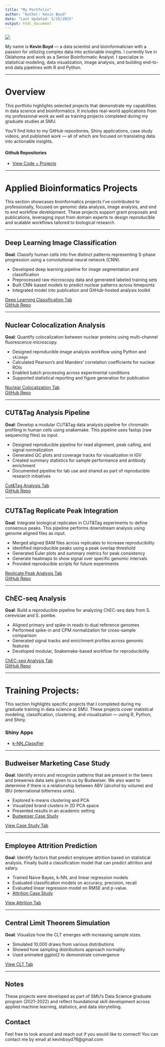```yaml
---
title: "My Portfolio"
author: "Author: Kevin Boyd"
date: "Last Updated: 5/15/2025"
output: html_document
---
```


![](images/hello_world.jpg)  

My name is **Kevin Boyd** — a data scientist and bioinformatician with a passion for utilizing complex data into actionable insights. I currently live in Oklahoma and work as a Senior Bioinformatic Analyst. I specialize in statistical modeling, data visualization, image analysis, and building end-to-end data pipelines with R and Python.

 ---

# Overview  

This portfolio highlights selected projects that demonstrate my capabilities in data science and bioinformatics. It includes real-world applications from my professional work as well as training projects completed during my graduate studies at SMU.

You’ll find links to my GitHub repositories, Shiny applications, case study videos, and published work — all of which are focused on translating data into actionable insights.

#### Github Repositories
- [View Code + Projects](https://github.com/kevinboyd76)

 ---

# Applied Bioinformatics Projects  

This section showcases bioinformatics projects I’ve contributed to professionally, focused on genomic data analysis, image analysis, and end to end workflow development. These projects support grant proposals and publications, leveraging input from domain experts to design reproducible and scalable workflows tailored to biological research.  

 ---

## Deep Learning Image Classification

**Goal**: Classify human cells into five distinct patterns representing S-phase progression using a convolutional neural network (CNN).  

- Developed deep learning pipeline for image segmentation and classification  
- Preprocessed raw microscopy data and generated labeled training sets  
- Built CNN-based models to predict nuclear patterns across timepoints  
- Integrated model into publication and GitHub-hosted analysis toolkit  

[Deep Learning Classification Tab](DeepLearning_CellStageClassification.html)  
[GitHub Repo](https://github.com/kevinboyd76/Automated_S-phase_Image_Classification)

 ---

## Nuclear Colocalization Analysis

**Goal**: Quantify colocalization between nuclear proteins using multi-channel fluorescence microscopy.

- Designed reproducible image analysis workflow using Python and `skimage`  
- Calculated Pearson’s and Manders’ correlation coefficients for nuclear ROIs  
- Enabled batch processing across experimental conditions  
- Supported statistical reporting and figure generation for publication  

[Nuclear Colocalization Tab](Nuclear_Colocalization.html)  
[GitHub Repo](https://github.com/kevinboyd76/Nuclear_Colocalization)

 ---

## CUT&Tag Analysis Pipeline

**Goal**: Develop a modular CUT&Tag data analysis pipeline for chromatin profiling in human cells using snakemake. This pipeline uses fastqs (raw sequencing files) as input.

- Designed reproducible pipeline for read alignment, peak calling, and signal normalization  
- Generated QC plots and coverage tracks for visualization in IGV  
- Created summary statistics for sample performance and antibody enrichment  
- Documented pipeline for lab use and shared as part of reproducible research initiatives  

[Cut&Tag Analysis Tab](CutandTagAnalysis.html)  
[GitHub Repo](https://github.com/kevinboyd76/CutandTag_Analysis_Snakemake)

 ---

## CUT&Tag Replicate Peak Integration

**Goal**: Integrate biological replicates in CUT&Tag experiments to define consensus peaks. This pipeline performs downstream analysis using genome aligned files as input.

- Merged aligned BAM files across replicates to increase reproducibility    
- Identified reproducible peaks using a peak overlap threshold  
- Generated Euler plots and summary metrics for peak consistency  
- Generate heatmaps to show signal over specific genomic intervals  
- Provided reproducible scripts for future experiments  

[Replicate Peak Analysis Tab](ReplicatePeakAnalysis.html)  
[GitHub Repo](https://github.com/kevinboyd76/CutandTag_ReplicatePeak_Analysis)

 ---

## ChEC-seq Analysis

**Goal**: Build a reproducible pipeline for analyzing ChEC-seq data from S. cerevisiae and S. pombe.

- Aligned primary and spike-in reads to dual reference genomes  
- Performed spike-in and CPM normalization for cross-sample comparison  
- Generated signal tracks and enrichment profiles across genomic features  
- Developed modular, Snakemake-based workflow for reproducibility  

[ChEC-seq Analysis Tab](ChEC-seq_Analysis.html)  
[GitHub Repo](https://github.com/kevinboyd76/ChEC-Seq_Analysis)

 ---

# Training Projects:  

This section highlights specific projects that I completed during my graduate training in data science at SMU. These projects cover statistical modeling, classification, clustering, and visualization — using R, Python, and Shiny.

### Shiny Apps
- [k-NN_Classifier](https://kevinboyd76.shinyapps.io/k-NN_Classifier/)

 ---

## Budweiser Marketing Case Study

**Goal**:  Identify errors and recognize patterns that are present in the beers and breweries data sets given to us by Budweiser. We also want to determine if there is a relationship between ABV (alcohol by volume) and IBU (international bitterness units).

- Explored k-means clustering and PCA
- Visualized brand clusters in 2D PCA space
- Presented results in an academic setting
- [Budweiser Case Study](https://youtu.be/fjBUYcG8ZlI)

[View Case Study Tab](DDS_Project1.html)  

 ---

## Employee Attrition Prediction

**Goal**: Identify factors that predict employee attrition based on statistical analysis. Finally build a classification model that can predict attrition and salary.

- Trained Naive Bayes, k-NN, and linear regression models
- Evaluated classification models on accuracy, precision, recall
- Evaluated linear regression model on RMSE and p-value.
- [Attrition Case Study](https://youtu.be/MuLEzt19qhw)

[View Attrition Tab](DDS_Project2_Final.html)

 ---

## Central Limit Theorem Simulation

**Goal**: Visualize how the CLT emerges with increasing sample sizes.

- Simulated 10,000 draws from various distributions
- Showed how sampling distributions approach normality
- Used animated ggplot2 to demonstrate convergence

[View CLT Tab](CLT2.html)

 ---

## Notes

These projects were developed as part of SMU's Data Science graduate program (2021–2022) and reflect foundational skill development across applied machine learning, statistics, and data storytelling.

## Contact
Feel free to look around and reach out if you would like to connect! You can contact me by email at kevinboyd76@gmail.com